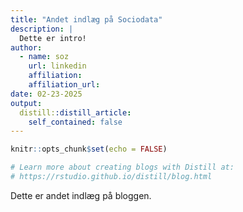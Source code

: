 ```yaml
---
title: "Andet indlæg på Sociodata"
description: |
  Dette er intro!
author:
  - name: soz 
    url: linkedin
    affiliation: 
    affiliation_url: 
date: 02-23-2025
output:
  distill::distill_article:
    self_contained: false
---
```


```r
knitr::opts_chunk$set(echo = FALSE)

# Learn more about creating blogs with Distill at:
# https://rstudio.github.io/distill/blog.html

```



Dette er andet indlæg på bloggen.